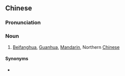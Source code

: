 {{also|北方话}}
==Chinese==
{{zh-forms|s=北方话|type=21}}

===Pronunciation===
{{zh-pron
|m=běifānghuà
|c=bak1 fong1 waa6-2
|h=pfs=Pet-fông-fa
|mn=Pak-hong-ōe
|w=4poq faan hho
|cat=n
}}

===Noun===
{{zh-noun}}

# [[Beifanghua]], [[Guanhua]], [[Mandarin]], Northern [[Chinese]] {{gloss|language}}

====Synonyms====
* {{zh-l|官話}}

{{zh-cat|Languages}}